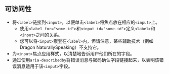 ## 可访问性

* 将`<label>`链接到`<input>`，以便单击`<label>`将焦点放在相应的`<input>`上。
  * 使用`<label for="some-id">`和`<input id="some-id">`定义`<label>`和`<input>`之间的关系。
  * 您可以将`<input>`嵌套在`<label>`内，但请注意，某些辅助技术（例如 Dragon NaturallySpeaking）不支持它。
* 为`<input>`焦点应用样式，以清楚地告诉用户他们所在的字段。
* 通过使用`aria-describedby`将错误消息与密码确认字段链接起来，以表明该错误消息适用于该`<input>`字段。

